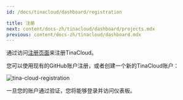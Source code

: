 ```yaml
---
id: /docs/tinacloud/dashboard/registration

title: 注册
next: content/docs-zh/tinacloud/dashboard/projects.mdx
previous: content/docs-zh/tinacloud/dashboard.mdx
---
```


通过访问[注册页面](https://app.tina.io/register)来注册TinaCloud。

您可以使用现有的GitHub账户注册，或者创建一个新的TinaCloud账户：

![tina-cloud-registration](/img/cloud-registration.png)

一旦您的账户通过验证，您将能够登录并访问仪表板。